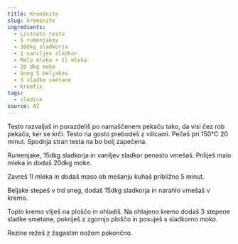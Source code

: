 ```yaml
---
title: Kremšnite
slug: kremsnite
ingredients:
  - Listnato testo
  - 5 rumenjakov
  - 30dkg sladkorja
  - 1 vaniljev sladkor
  - Malo mleka + 1l mleka
  - 20 dkg moke
  - Sneg 5 beljakov
  - 3 sladke smetane
  - Kremfix
tags:
  - sladice
source: AŽ
---
```


Testo razvaljaš in porazdeliš po namaščenem pekaču tako, da visi čez rob pekača, ker se krči. Testo na gosto prebodeš z vilicami. Pečeš pri 150°C 20 minut. Spodnja stran testa na bo bolj zapečena.

Rumenjake, 15dkg sladkorja in vaniljev sladkor penasto vmešaš. Priliješ malo mleka in dodaš 20dkg moke.

Zavreš 1l mleka in dodaš maso ob mešanju kuhaš približno 5 minut.

Beljake stepeš v trd sneg, dodaš 15dkg sladkorja in narahlo vmešaš v kremo.

Toplo kremo vliješ na ploščo in ohladiš. Na ohlajeno kremo dodaš 3 stepene sladke smetane, pokriješ z zgornjo ploščo in posuješ s sladkorno moko.

Rezine režeš z žagastim nožem pokončno.
